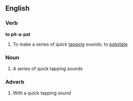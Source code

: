 ==English==

===Verb===
'''to pit-a-pat'''

# To make a series of quick [[tapping]] sounds; to [[palpitate]]

===Noun===
{{en-noun}}

# A series of quick tapping sounds

===Adverb===
{{en-adv|-}}

# With a quick tapping sound